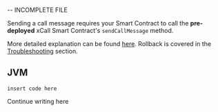 -- INCOMPLETE FILE

Sending a call message requires your Smart Contract to call the **pre-deployed** xCall Smart Contract's ```sendCallMessage``` method.

More detailed explanation can be found [here](https://github.com/icon-project/IIPs/blob/master/IIPS/iip-52.md#sendcallmessage). Rollback is covered in the [Troubleshooting](/guides/error-handling) section.

## JVM

```filename="" copy
insert code here
```

Continue writing here